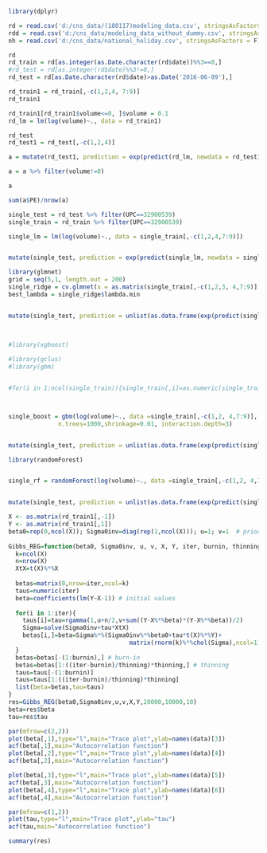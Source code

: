 ```r
library(dplyr)
```


```r

rd = read.csv('d:/cns_data/(180117)modeling_data.csv', stringsAsFactors = F)
rdd = read.csv('d:/cns_data/modeling_data_without_dummy.csv', stringsAsFactors = F)
nh = read.csv('d:/cns_data/national_holiday.csv', stringsAsFactors = F)

```



```r

rd
rd_train = rd[as.integer(as.Date.character(rd$date))%%3==0,]
#rd_test = rd[as.integer(rd$date)%%3!=0,]
rd_test = rd[as.Date.character(rd$date)>as.Date('2016-06-09'),]
```

```r
rd_train1 = rd_train[,-c(1,2,4, 7:9)]
rd_train1

rd_train1[rd_train1$volume<=0, ]$volume = 0.1
rd_lm = lm(log(volume)~., data = rd_train1)
```

```r
rd_test
rd_test1 = rd_test[,-c(1,2,4)]
```

```r
a = mutate(rd_test1, prediction = exp(predict(rd_lm, newdata = rd_test1))) %>% select(volume, prediction) %>% mutate(PE = (volume-prediction)/volume*100)

a = a %>% filter(volume!=0)

a

sum(a$PE)/nrow(a)
```

```r
single_test = rd_test %>% filter(UPC==32900539)
single_train = rd_train %>% filter(UPC==32900539)

single_lm = lm(log(volume)~., data = single_train[,-c(1,2,4,7:9)])


mutate(single_test, prediction = exp(predict(single_lm, newdata = single_test[,-c(1:4,7:9)]))) %>% select(volume, prediction) %>% mutate(mape = abs((volume-prediction))/volume) %>% summarize(sum(mape)/83)
```

```r
library(glmnet)
grid = seq(5,1, length.out = 200)
single_ridge = cv.glmnet(x = as.matrix(single_train[,-c(1,2,3, 4,7:9)]), y = log(single_train[,3]), alpha = 0, lambda = grid)
best_lambda = single_ridge$lambda.min


mutate(single_test, prediction = unlist(as.data.frame(exp(predict(single_ridge, newx = as.matrix(single_test[,-c(1:4,7:9)])))))) %>% select(volume, prediction) %>% mutate(mape = abs((volume-prediction))/volume) %>% summarize(sum(mape)/83)
       
       
```

```r
#library(xgboost)

#library(gclus)
#library(gbm)


#for(i in 1:ncol(single_train)){single_train[,i]=as.numeric(single_train[,i])}



single_boost = gbm(log(volume)~., data =single_train[,-c(1,2, 4,7:9)], distribution="gaussian",
              n.trees=1000,shrinkage=0.01, interaction.depth=3)


mutate(single_test, prediction = unlist(as.data.frame(exp(predict(single_boost, n.trees=1000, newdata = single_test[,-c(1:4,7:9)]))))) %>% select(volume, prediction) %>% mutate(mape = abs((volume-prediction))/volume) %>% summarize(sum(mape)/83)

```

```r
library(randomForest)


single_rf = randomForest(log(volume)~., data =single_train[,-c(1,2, 4,7:9)], mtry = 3, ntree = 25)


mutate(single_test, prediction = unlist(as.data.frame(exp(predict(single_rf, newdata = single_test[,-c(1:4,7:9)]))))) %>% select(volume, prediction) %>% mutate(mape = abs((volume-prediction))/volume) %>% summarize(sum(mape)/83)


```

```r
X <- as.matrix(rd_train1[,-1])
Y <- as.matrix(rd_train1[,1])
beta0=rep(0,ncol(X)); Sigma0inv=diag(rep(1,ncol(X))); u=1; v=1  # prior
  
Gibbs_REG=function(beta0, Sigma0inv, u, v, X, Y, iter, burnin, thinning){
  k=ncol(X)
  n=nrow(X)
  XtX=t(X)%*%X
  
  betas=matrix(0,nrow=iter,ncol=k)
  taus=numeric(iter)
  beta=coefficients(lm(Y~X-1)) # initial values 
  
  for(i in 1:iter){
    taus[i]=tau=rgamma(1,u+n/2,v+sum((Y-X%*%beta)*(Y-X%*%beta))/2)
    Sigma=solve(Sigma0inv+tau*XtX)
    betas[i,]=beta=Sigma%*%(Sigma0inv%*%beta0+tau*t(X)%*%Y)+
                                  matrix(rnorm(k)%*%chol(Sigma),ncol=1)
  }
  betas=betas[-(1:burnin),] # burn-in
  betas=betas[1:((iter-burnin)/thinning)*thinning,] # thinning
  taus=taus[-(1:burnin)]
  taus=taus[1:((iter-burnin)/thinning)*thinning]
  list(beta=betas,tau=taus)
}
res=Gibbs_REG(beta0,Sigma0inv,u,v,X,Y,20000,10000,10)
beta=res$beta
tau=res$tau

par(mfrow=c(2,2))
plot(beta[,1],type="l",main="Trace plot",ylab=names(data)[3])
acf(beta[,1],main="Autocorrelation function")
plot(beta[,2],type="l",main="Trace plot",ylab=names(data)[4])
acf(beta[,2],main="Autocorrelation function")

plot(beta[,3],type="l",main="Trace plot",ylab=names(data)[5])
acf(beta[,3],main="Autocorrelation function")
plot(beta[,4],type="l",main="Trace plot",ylab=names(data)[6])
acf(beta[,4],main="Autocorrelation function")

par(mfrow=c(1,2))
plot(tau,type="l",main="Trace plot",ylab="tau")
acf(tau,main="Autocorrelation function")
```

```r
summary(res)
```

